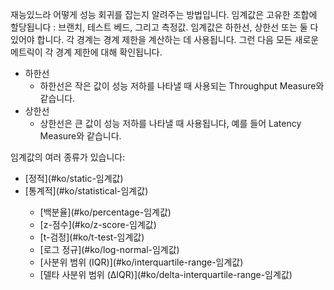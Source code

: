 재능있느라 어떻게 성능 회귀를 잡는지 알려주는 방법입니다.
임계값은 고유한 조합에 할당됩니다 : 브랜치, 테스트 베드, 그리고 측정값.
임계값은 하한선, 상한선 또는 둘 다 있어야 합니다.
각 경계는 경계 제한을 계산하는 데 사용됩니다.
그런 다음 모든 새로운 메트릭이 각 경계 제한에 대해 확인됩니다.

- 하한선
  - 하한선은 작은 값이 성능 저하를 나타낼 때 사용되는 Throughput Measure와 같습니다.
- 상한선
  - 상한선은 큰 값이 성능 저하를 나타낼 때 사용됩니다, 예를 들어 Latency Measure와 같습니다.

임계값의 여러 종류가 있습니다:

<ul>
  <li>[정적](#ko/static-임계값)</li>
  <li>[통계적](#ko/statistical-임계값)</li>
  <ul>
    <li>[백분율](#ko/percentage-임계값)</li>
    <li>[z-점수](#ko/z-score-임계값)</li>
    <li>[t-검정](#ko/t-test-임계값)</li>
    <li>[로그 정규](#ko/log-normal-임계값)</li>
    <li>[사분위 범위 (IQR)](#ko/interquartile-range-임계값)</li>
    <li>[델타 사분위 범위 (ΔIQR)](#ko/delta-interquartile-range-임계값)</li>
  </ul>
</ul>